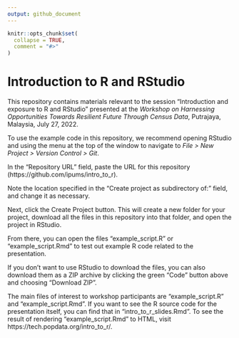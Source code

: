 ```yaml
---
output: github_document
---
```


<!-- README.md is generated from README.Rmd. Please edit that file -->

```r
knitr::opts_chunk$set(
  collapse = TRUE,
  comment = "#>"
)
```

# Introduction to R and RStudio

<!-- badges: start -->
<!-- badges: end -->

This repository contains materials relevant to the session "Introduction and
exposure to R and RStudio" presented at the *Workshop on Harnessing
Opportunities Towards Resilient Future Through Census Data*, Putrajaya,
Malaysia, July 27, 2022.

To use the example code in this repository, we recommend opening RStudio and 
using the menu at the top of the window to navigate to 
*File > New Project > Version Control > Git*. 

In the "Repository URL" field, paste the URL for this repository
(https://github.com/ipums/intro_to_r).

Note the location specified in the "Create project as subdirectory of:" field,
and change it as necessary.

Next, click the Create Project button. This will create a new folder for your
project, download all the files in this repository into that folder, and open
the project in RStudio.

From there, you can open the files "example_script.R" or "example_script.Rmd" to
test out example R code related to the presentation.

If you don't want to use RStudio to download the files, you can also download 
them as a ZIP archive by clicking the green "Code" button above and choosing 
"Download ZIP".

The main files of interest to workshop participants are "example_script.R" and 
"example_script.Rmd". If you want to see the R source code for the presentation 
itself, you can find that in "intro_to_r_slides.Rmd". To see the result of 
rendering "example_script.Rmd" to HTML, visit 
https://tech.popdata.org/intro_to_r/.
